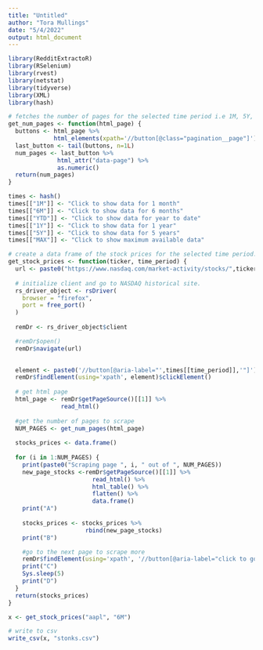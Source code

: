 ---
title: "Untitled"
author: "Tora Mullings"
date: "5/4/2022"
output: html_document
---

```{r}
library(RedditExtractoR)
library(RSelenium)
library(rvest)
library(netstat)
library(tidyverse)
library(XML)
library(hash)
```

```{r}
# fetches the number of pages for the selected time period i.e 1M, 5Y, MAX, etc
get_num_pages <- function(html_page) {
  buttons <- html_page %>% 
             html_elements(xpath='//button[@class="pagination__page"]')
  last_button <- tail(buttons, n=1L)
  num_pages <- last_button %>% 
              html_attr("data-page") %>% 
              as.numeric()
  return(num_pages)
}
```


```{r}
times <- hash()
times[["1M"]] <- "Click to show data for 1 month"
times[["6M"]] <- "Click to show data for 6 months"
times[["YTD"]] <- "Click to show data for year to date"
times[["1Y"]] <- "Click to show data for 1 year"
times[["5Y"]] <- "Click to show data for 5 years"
times[["MAX"]] <- "Click to show maximum available data"
```

```{r}
# create a data frame of the stock prices for the selected time period. later, add ticker column
get_stock_prices <- function(ticker, time_period) {
  url <- paste0("https://www.nasdaq.com/market-activity/stocks/",ticker,"/historical")
  
  # initialize client and go to NASDAQ historical site.
  rs_driver_object <- rsDriver(
    browser = "firefox",
    port = free_port()
  )
  
  remDr <- rs_driver_object$client

  #remDr$open()
  remDr$navigate(url)

  
  element <- paste0('//button[@aria-label="',times[[time_period]],'"]')
  remDr$findElement(using='xpath', element)$clickElement()
  
  # get html page
  html_page <- remDr$getPageSource()[[1]] %>% 
               read_html()
  
  #get the number of pages to scrape
  NUM_PAGES <- get_num_pages(html_page)
  
  stocks_prices <- data.frame()
  
  for (i in 1:NUM_PAGES) {
    print(paste0("Scraping page ", i, " out of ", NUM_PAGES))
    new_page_stocks <-remDr$getPageSource()[[1]] %>% 
                        read_html() %>%
                        html_table() %>% 
                        flatten() %>% 
                        data.frame()
    print("A")
    
    stocks_prices <- stocks_prices %>% 
                      rbind(new_page_stocks)
    print("B")

    #go to the next page to scrape more
    remDr$findElement(using='xpath', '//button[@aria-label="click to go to the next page"]')$clickElement()  
    print("C")
    Sys.sleep(5)
    print("D")
  }
  return(stocks_prices)
}

```


```{r}
x <- get_stock_prices("aapl", "6M")
```

```{r}
# write to csv
write_csv(x, "stonks.csv")
```









